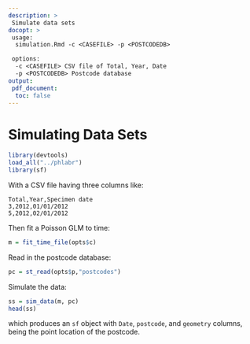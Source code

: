 ```yaml
---
description: >
 Simulate data sets
docopt: >
 usage: 
  simulation.Rmd -c <CASEFILE> -p <POSTCODEDB>

 options:
  -c <CASEFILE> CSV file of Total, Year, Date
  -p <POSTCODEDB> Postcode database
output:
 pdf_document:
  toc: false
---
```



# Simulating Data Sets

```r
library(devtools)
load_all("../phlabr")
library(sf)
```

With a CSV file having three columns like:

```
Total,Year,Specimen date
3,2012,01/01/2012
5,2012,02/01/2012
```

Then fit a Poisson GLM to time:

```r
m = fit_time_file(opts$c)
```

Read in the postcode database:

```r
pc = st_read(opts$p,"postcodes")
```

Simulate the data:

```r
ss = sim_data(m, pc)
head(ss)
```

which produces an `sf` object with `Date`, `postcode`, and `geometry`
columns, being the point location of the postcode.